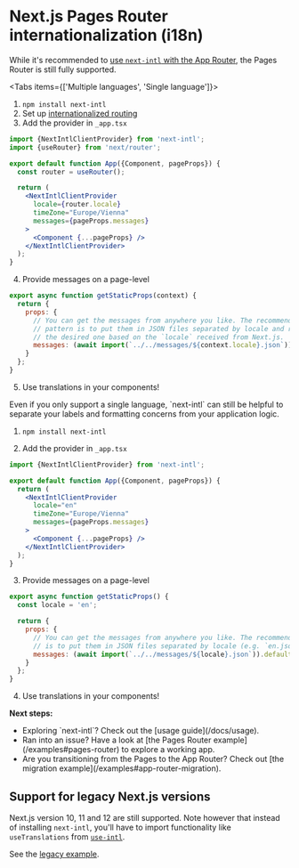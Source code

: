 
# Next.js Pages Router internationalization (i18n)

While it's recommended to [use `next-intl` with the App Router](/docs/getting-started/app-router), the Pages Router is still fully supported.

<Tabs items={['Multiple languages', 'Single language']}>
<Tab>
1. `npm install next-intl`
2. Set up [internationalized routing](https://nextjs.org/docs/advanced-features/i18n-routing)
3. Add the provider in `_app.tsx`

```jsx filename="_app.tsx" /NextIntlClientProvider/
import {NextIntlClientProvider} from 'next-intl';
import {useRouter} from 'next/router';

export default function App({Component, pageProps}) {
  const router = useRouter();

  return (
    <NextIntlClientProvider
      locale={router.locale}
      timeZone="Europe/Vienna"
      messages={pageProps.messages}
    >
      <Component {...pageProps} />
    </NextIntlClientProvider>
  );
}
```

4. Provide messages on a page-level

```js filename="pages/index.tsx"
export async function getStaticProps(context) {
  return {
    props: {
      // You can get the messages from anywhere you like. The recommended
      // pattern is to put them in JSON files separated by locale and read
      // the desired one based on the `locale` received from Next.js.
      messages: (await import(`../../messages/${context.locale}.json`)).default
    }
  };
}
```

5. Use translations in your components!

</Tab>
<Tab>
Even if you only support a single language, `next-intl` can still be helpful to separate your labels and formatting concerns from your application logic.

1. `npm install next-intl`

2. Add the provider in `_app.tsx`

```jsx filename="_app.tsx" /NextIntlClientProvider/
import {NextIntlClientProvider} from 'next-intl';

export default function App({Component, pageProps}) {
  return (
    <NextIntlClientProvider
      locale="en"
      timeZone="Europe/Vienna"
      messages={pageProps.messages}
    >
      <Component {...pageProps} />
    </NextIntlClientProvider>
  );
}
```

3. Provide messages on a page-level

```js filename="pages/index.tsx"
export async function getStaticProps() {
  const locale = 'en';

  return {
    props: {
      // You can get the messages from anywhere you like. The recommended pattern
      // is to put them in JSON files separated by locale (e.g. `en.json`).
      messages: (await import(`../../messages/${locale}.json`)).default
    }
  };
}
```

4. Use translations in your components!

</Tab>
</Tabs>

<Callout>

**Next steps:**

<ul className="ml-4 list-disc">
  <li>Exploring `next-intl`? Check out the [usage guide](/docs/usage).</li>
  <li>
    Ran into an issue? Have a look at [the Pages Router
    example](/examples#pages-router) to explore a working app.
  </li>
  <li>
    Are you transitioning from the Pages to the App Router? Check out [the
    migration example](/examples#app-router-migration).
  </li>
</ul>

</Callout>

## Support for legacy Next.js versions

Next.js version 10, 11 and 12 are still supported. Note however that instead of installing `next-intl`, you'll have to import functionality like `useTranslations` from [`use-intl`](/docs/environments/core-library#react-apps).

See the [legacy example](https://github.com/amannn/next-intl/tree/main/examples/example-pages-router-legacy).
